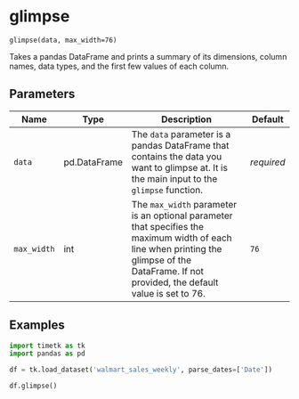 # glimpse { #timetk.glimpse }

`glimpse(data, max_width=76)`

Takes a pandas DataFrame and prints a summary of
its dimensions, column names, data types, and the first few values of each column.

## Parameters

| Name        | Type         | Description                                                                                                                                                                                   | Default    |
|-------------|--------------|-----------------------------------------------------------------------------------------------------------------------------------------------------------------------------------------------|------------|
| `data`      | pd.DataFrame | The `data` parameter is a pandas DataFrame that contains the data you want to glimpse at. It is the main input to the `glimpse` function.                                                     | _required_ |
| `max_width` | int          | The `max_width` parameter is an optional parameter that specifies the maximum width of each line when printing the glimpse of the DataFrame. If not provided, the default value is set to 76. | `76`       |

## Examples

```python
import timetk as tk
import pandas as pd

df = tk.load_dataset('walmart_sales_weekly', parse_dates=['Date'])

df.glimpse()
```